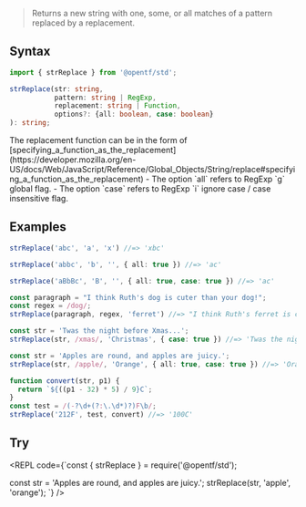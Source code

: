 
> Returns a new string with one, some, or all matches of a pattern replaced by a replacement.

## Syntax

```ts
import { strReplace } from '@opentf/std';

strReplace(str: string,
           pattern: string | RegExp,
           replacement: string | Function,
           options?: {all: boolean, case: boolean}
): string;
```

<Callout type="info">
The replacement function can be in the form of [specifying_a_function_as_the_replacement](https://developer.mozilla.org/en-US/docs/Web/JavaScript/Reference/Global_Objects/String/replace#specifying_a_function_as_the_replacement)
</Callout>

<Callout type="info">
 - The option `all` refers to RegExp `g` global flag.
 - The option `case` refers to RegExp `i` ignore case / case insensitive flag.
</Callout>

## Examples

```ts
strReplace('abc', 'a', 'x') //=> 'xbc'

strReplace('abbc', 'b', '', { all: true }) //=> 'ac'

strReplace('aBbBc', 'B', '', { all: true, case: true }) //=> 'ac'

const paragraph = "I think Ruth's dog is cuter than your dog!";
const regex = /dog/;
strReplace(paragraph, regex, 'ferret') //=> "I think Ruth's ferret is cuter than your dog!"

const str = 'Twas the night before Xmas...';
strReplace(str, /xmas/, 'Christmas', { case: true }) //=> 'Twas the night before Christmas...'

const str = 'Apples are round, and apples are juicy.';
strReplace(str, /apple/, 'Orange', { all: true, case: true }) //=> 'Oranges are round, and Oranges are juicy.'

function convert(str, p1) {
  return `${((p1 - 32) * 5) / 9}C`;
}
const test = /(-?\d+(?:\.\d*)?)F\b/;
strReplace('212F', test, convert) //=> '100C'
```

## Try

<REPL code={`const { strReplace } = require('@opentf/std');

const str = 'Apples are round, and apples are juicy.';
strReplace(str, 'apple', 'orange');
`} />